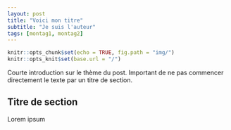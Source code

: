 ```yaml
---
layout: post
title: "Voici mon titre"
subtitle: "Je suis l'auteur"
tags: [montag1, montag2]
---
```


```r
knitr::opts_chunk$set(echo = TRUE, fig.path = "img/")
knitr::opts_knit$set(base.url = "/")
```

Courte introduction sur le thème du post. Important de ne pas commencer directement le texte par un titre de section.

## Titre de section

Lorem ipsum

```r

```

